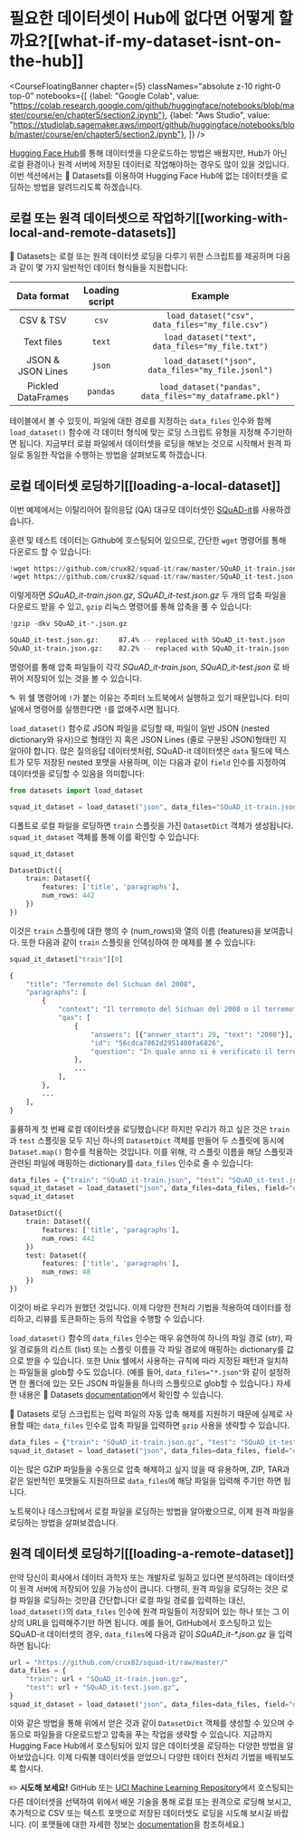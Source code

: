 # 필요한 데이터셋이 Hub에 없다면 어떻게 할까요?[[what-if-my-dataset-isnt-on-the-hub]]

<CourseFloatingBanner chapter={5}
  classNames="absolute z-10 right-0 top-0"
  notebooks={[
    {label: "Google Colab", value: "https://colab.research.google.com/github/huggingface/notebooks/blob/master/course/en/chapter5/section2.ipynb"},
    {label: "Aws Studio", value: "https://studiolab.sagemaker.aws/import/github/huggingface/notebooks/blob/master/course/en/chapter5/section2.ipynb"},
]} />

[Hugging Face Hub](https://huggingface.co/datasets)를 통해 데이터셋을 다운로드하는 방법은 배웠지만, Hub가 아닌 로컬 환경이나 원격 서버에 저장된 데이터로 작업해야하는 경우도 많이 있을 것입니다. 이번 섹션에서는 🤗 Datasets를 이용하여 Hugging Face Hub에 없는 데이터셋을 로딩하는 방법을 알려드리도록 하겠습니다.

<Youtube id="HyQgpJTkRdE"/>

## 로컬 또는 원격 데이터셋으로 작업하기[[working-with-local-and-remote-datasets]]

🤗 Datasets는 로컬 또는 원격 데이터셋 로딩을 다루기 위한 스크립트를 제공하며 다음과 같이 몇 가지 일반적인 데이터 형식들을 지원합니다:

|    Data format     | Loading script |                         Example                         |
| :----------------: | :------------: | :-----------------------------------------------------: |
|     CSV & TSV      |     `csv`      |     `load_dataset("csv", data_files="my_file.csv")`     |
|     Text files     |     `text`     |    `load_dataset("text", data_files="my_file.txt")`     |
| JSON & JSON Lines  |     `json`     |   `load_dataset("json", data_files="my_file.jsonl")`    |
| Pickled DataFrames |    `pandas`    | `load_dataset("pandas", data_files="my_dataframe.pkl")` |

테이블에서 볼 수 있듯이, 파일에 대한 경로를 지정하는 `data_files` 인수와 함께 `load_dataset()` 함수에 각 데이터 형식에 맞는 로딩 스크립트 유형을 지정해 주기만하면 됩니다. 지금부터 로컬 파일에서 데이터셋을 로딩을 해보는 것으로 시작해서 원격 파일로 동일한 작업을 수행하는 방법을 살펴보도록 하겠습니다.

## 로컬 데이터셋 로딩하기[[loading-a-local-dataset]]

이번 예제에서는 이탈리아어 질의응답 (QA) 대규모 데이터셋인 [SQuAD-it](https://github.com/crux82/squad-it/)를 사용하겠습니다.

훈련 및 테스트 데이터는 Github에 호스팅되어 있으므로, 간단한 `wget` 명령어를 통해 다운로드 할 수 있습니다:

```python
!wget https://github.com/crux82/squad-it/raw/master/SQuAD_it-train.json.gz
!wget https://github.com/crux82/squad-it/raw/master/SQuAD_it-test.json.gz
```

이렇게하면 *SQuAD_it-train.json.gz*, *SQuAD_it-test.json.gz* 두 개의 압축 파일을 다운로드 받을 수 있고, `gzip` 리눅스 명령어를 통해 압축을 풀 수 있습니다:

```python
!gzip -dkv SQuAD_it-*.json.gz
```

```bash
SQuAD_it-test.json.gz:	   87.4% -- replaced with SQuAD_it-test.json
SQuAD_it-train.json.gz:	   82.2% -- replaced with SQuAD_it-train.json
```

명령어를 통해 압축 파일들이 각각 _SQuAD_it-train.json_, _SQuAD_it-test.json_ 로 바뀌어 저장되어 있는 것을 볼 수 있습니다.

<Tip>

✎ 위 쉘 명령어에 `!`가 붙는 이유는 주피터 노트북에서 실행하고 있기 때문입니다. 터미널에서 명령어를 실행한다면 `!`를 없애주시면 됩니다.

</Tip>

`load_dataset()` 함수로 JSON 파일을 로딩할 때, 파일이 일반 JSON (nested dictionary와 유사)으로 형태인 지 혹은 JSON Lines (줄로 구분된 JSON)형태인 지 알아야 합니다. 많은 질의응답 데이터셋처럼, SQuAD-it 데이터셋은 `data` 필드에 텍스트가 모두 저장된 nested 포맷을 사용하며, 이는 다음과 같이 `field` 인수를 지정하여 데이터셋을 로딩할 수 있음을 의미합니다:

```py
from datasets import load_dataset

squad_it_dataset = load_dataset("json", data_files="SQuAD_it-train.json", field="data")
```

디폴트로 로컬 파일을 로딩하면 `train` 스플릿을 가진 `DatasetDict` 객체가 생성됩니다. `squad_it_dataset` 객체를 통해 이를 확인할 수 있습니다:

```py
squad_it_dataset
```

```python out
DatasetDict({
    train: Dataset({
        features: ['title', 'paragraphs'],
        num_rows: 442
    })
})
```

이것은 `train` 스플릿에 대한 행의 수 (num_rows)와 열의 이름 (features)을 보여줍니다. 또한 다음과 같이 `train` 스플릿을 인덱싱하여 한 예제를 볼 수 있습니다:

```py
squad_it_dataset["train"][0]
```

```python out
{
    "title": "Terremoto del Sichuan del 2008",
    "paragraphs": [
        {
            "context": "Il terremoto del Sichuan del 2008 o il terremoto...",
            "qas": [
                {
                    "answers": [{"answer_start": 29, "text": "2008"}],
                    "id": "56cdca7862d2951400fa6826",
                    "question": "In quale anno si è verificato il terremoto nel Sichuan?",
                },
                ...
            ],
        },
        ...
    ],
}
```

훌륭하게 첫 번째 로컬 데이터셋을 로딩했습니다! 하지만 우리가 하고 싶은 것은 `train`과 `test` 스플릿을 모두 지닌 하나의 `DatasetDict` 객체를 만들어 두 스플릿에 동시에 `Dataset.map()` 함수를 적용하는 것입니다. 이를 위해, 각 스플릿 이름을 해당 스플릿과 관련된 파일에 매핑하는 dictionary를 `data_files` 인수로 줄 수 있습니다:

```py
data_files = {"train": "SQuAD_it-train.json", "test": "SQuAD_it-test.json"}
squad_it_dataset = load_dataset("json", data_files=data_files, field="data")
squad_it_dataset
```

```python out
DatasetDict({
    train: Dataset({
        features: ['title', 'paragraphs'],
        num_rows: 442
    })
    test: Dataset({
        features: ['title', 'paragraphs'],
        num_rows: 48
    })
})
```

이것이 바로 우리가 원했던 것입니다. 이제 다양한 전처리 기법을 적용하여 데이터를 정리하고, 리뷰를 토큰화하는 등의 작업을 수행할 수 있습니다.

<Tip>

`load_dataset()` 함수의 `data_files` 인수는 매우 유연하여 하나의 파일 경로 (str), 파일 경로들의 리스트 (list) 또는 스플릿 이름을 각 파일 경로에 매핑하는 dictionary를 값으로 받을 수 있습니다. 또한 Unix 쉘에서 사용하는 규칙에 따라 지정된 패턴과 일치하는 파일들을 glob할 수도 있습니다. (예를 들어, `data_files="*.json"`와 같이 설정하면 한 폴더에 있는 모든 JSON 파일들을 하나의 스플릿으로 glob할 수 있습니다.) 자세한 내용은 🤗 Datasets [documentation](https://huggingface.co/docs/datasets/loading.html#local-and-remote-files)에서 확인할 수 있습니다.

</Tip>

🤗 Datasets 로딩 스크립트는 입력 파일의 자동 압축 해제를 지원하기 때문에 실제로 사용할 때는 `data_files` 인수로 압축 파일을 입력하면 `gzip` 사용을 생략할 수 있습니다.

```py
data_files = {"train": "SQuAD_it-train.json.gz", "test": "SQuAD_it-test.json.gz"}
squad_it_dataset = load_dataset("json", data_files=data_files, field="data")
```

이는 많은 GZIP 파일들을 수동으로 압축 해제하고 싶지 않을 때 유용하며, ZIP, TAR과 같은 일반적인 포맷들도 지원하므로 `data_files`에 해당 파일을 입력해 주기만 하면 됩니다.

노트북이나 데스크탑에서 로컬 파일을 로딩하는 방법을 알아봤으므로, 이제 원격 파일을 로딩하는 방법을 살펴보겠습니다.

## 원격 데이터셋 로딩하기[[loading-a-remote-dataset]]

만약 당신이 회사에서 데이터 과학자 또는 개발자로 일하고 있다면 분석하려는 데이터셋이 원격 서버에 저장되어 있을 가능성이 큽니다. 다행히, 원격 파일을 로딩하는 것은 로컬 파일을 로딩하는 것만큼 간단합니다! 로컬 파일 경로를 입력하는 대신, `load_dataset()`의 `data_files` 인수에 원격 파일들이 저장되어 있는 하나 또는 그 이상의 URL을 입력해주기만 하면 됩니다. 예를 들어, GitHub에서 호스팅하고 있는 SQuAD-it 데이터셋의 경우, `data_files`에 다음과 같이 _SQuAD_it-*.json.gz_ 을 입력하면 됩니다:

```py
url = "https://github.com/crux82/squad-it/raw/master/"
data_files = {
    "train": url + "SQuAD_it-train.json.gz",
    "test": url + "SQuAD_it-test.json.gz",
}
squad_it_dataset = load_dataset("json", data_files=data_files, field="data")
```

이와 같은 방법을 통해 위에서 얻은 것과 같이 `DatasetDict` 객체를 생성할 수 있으며 수동으로 파일들을 다운로드받고 압축을 푸는 작업을 생략할 수 있습니다. 지금까지 Hugging Face Hub에서 호스팅되어 있지 않은 데이터셋을 로딩하는 다양한 방법을 알아보았습니다. 이제 다뤄볼 데이터셋을 얻었으니 다양한 데이터 전처리 기법을 배워보도록 합시다.

<Tip>

✏️ **시도해 보세요!** GitHub 또는 [UCI Machine Learning Repository](https://archive.ics.uci.edu/ml/index.php)에서 호스팅되는 다른 데이터셋을 선택하여 위에서 배운 기술을 통해 로컬 또는 원격으로 로딩해 보시고, 추가적으로 CSV 또는 텍스트 포맷으로 저장된 데이터셋도 로딩을 시도해 보시길 바랍니다. (이 포맷들에 대한 자세한 정보는 [documentation](https://huggingface.co/docs/datasets/loading#local-and-remote-files)을 참조하세요.)

</Tip>


